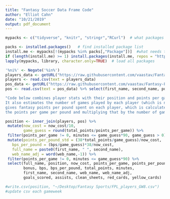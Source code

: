 ```yaml
---
title: "Fantasy Soccer Data Frame Code"
author: "Elliot Cahn"
date: "10/21/2019"
output: pdf_document
---
```


```r
mypacks <- c("tidyverse", "knitr", "stringr","RCurl")  # what packages are needed?

packs <- installed.packages()   # find installed package list
install.me <- mypacks[!(mypacks %in% packs[,"Package"])]  #what needs to be installed?
if (length(install.me) >= 1) install.packages(install.me, repos = "http://cran.us.r-project.org")   # install (if needed)
lapply(mypacks, library, character.only=TRUE)  # load all packages
```

```r
'%ni%' <- Negate('%in%')
players_data <- getURL("https://raw.githubusercontent.com/vaastav/Fantasy-Premier-League/master/data/2019-20/cleaned_players.csv")
players <- read.csv(text = players_data)
pos_data <- getURL("https://raw.githubusercontent.com/vaastav/Fantasy-Premier-League/master/data/2019-20/players_raw.csv")
pos <- read.csv(text = pos_data) %>% select(first_name, second_name, points_per_game, position = element_type, web_name)
```

```r
"Code below combines player stats with their position and points per game information.
It also estimates the number of games played by each player (which is not given) and
gives fantasy points per pound spent on each player, which is calculated by taking
the points per game per pound and multiplying that by the number of games in a season."

position <- inner_join(players, pos) %>%
 mutate(now_cost = now_cost/10, 
        game_guess = round(total_points/points_per_game)) %>% 
 filter(points_per_game != 0, minutes <= game_guess*90, game_guess > 0) %>% 
 mutate(points_per_pound_std = (38*total_points/game_guess)/now_cost,
   bps_per_pound = (bps/game_guess)*38/now_cost,
   full_name = paste0(first_name, " ", second_name),
   web_name_adj = word(web_name,-1)) %>%
 filter(points_per_game != 0, minutes <= game_guess*90) %>% 
 select(full_name, position, now_cost, points_per_game, points_per_pound_std, game_guess,
        bonus, bps, bps_per_pound, total_points, minutes,
        first_name, second_name, web_name, web_name_adj,
        goals_scored, assists, clean_sheets, red_cards, yellow_cards)

#write.csv(position, "~/Desktop/Fantasy Sports/FPL_players_GW8.csv")
#update csv each gameweek
```

